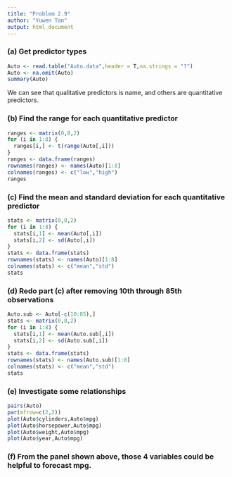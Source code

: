 ```yaml
---
title: "Problem 2.9"
author: "Yuwen Tan"
output: html_document
---
```



### (a) Get predictor types
```r
Auto <- read.table("Auto.data",header = T,na.strings = "?")
Auto <- na.omit(Auto)
summary(Auto)
```

We can see that qualitative predictors is name, and others are quantitative predictors.

### (b) Find the range for each quantitative predictor
```r
ranges <- matrix(0,8,2)
for (i in 1:8) {
  ranges[i,] <- t(range(Auto[,i]))
}
ranges <- data.frame(ranges)
rownames(ranges) <- names(Auto)[1:8]
colnames(ranges) <- c("low","high")
ranges
```

### (c) Find the mean and standard deviation for each quantitative predictor
```r
stats <- matrix(0,8,2)
for (i in 1:8) {
  stats[i,1] <- mean(Auto[,i])
  stats[i,2] <- sd(Auto[,i])
}
stats <- data.frame(stats)
rownames(stats) <- names(Auto)[1:8]
colnames(stats) <- c("mean","std")
stats
```

### (d) Redo part (c) after removing 10th through 85th observations
```r
Auto.sub <- Auto[-c(10:85),]
stats <- matrix(0,8,2)
for (i in 1:8) {
  stats[i,1] <- mean(Auto.sub[,i])
  stats[i,2] <- sd(Auto.sub[,i])
}
stats <- data.frame(stats)
rownames(stats) <- names(Auto.sub)[1:8]
colnames(stats) <- c("mean","std")
stats
```

### (e) Investigate some relationships
```r
pairs(Auto)
par(mfrow=c(2,2))
plot(Auto$cylinders,Auto$mpg)
plot(Auto$horsepower,Auto$mpg)
plot(Auto$weight,Auto$mpg)
plot(Auto$year,Auto$mpg)
```

### (f) From the panel shown above, those 4 variables could be helpful to forecast mpg.